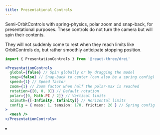 ```yaml
---
title: Presentational Controls
---
```


Semi-OrbitControls with spring-physics, polar zoom and snap-back, for presentational purposes. These controls do not turn the camera but will spin their contents.

They will not suddenly come to rest when they reach limits like OrbitControls do, but rather smoothly anticipate stopping position.

```jsx
import { PresentationControls } from '@react-three/drei'

<PresentationControls
  global={false} // Spin globally or by dragging the model
  snap={false} // Snap-back to center (can also be a spring config)
  speed={1} // Speed factor
  zoom={1} // Zoom factor when half the polar-max is reached
  rotation={[0, 0, 0]} // Default rotation
  polar={[0, Math.PI / 2]} // Vertical limits
  azimuth={[-Infinity, Infinity]} // Horizontal limits
  config = { mass: 1, tension: 170, friction: 26 } // Spring config
>
  <mesh />
</PresentationControls>
```

<Grid cols={1}>
  <li>
    <Sandbox id="z0sed" />
  </li>
</Grid>
